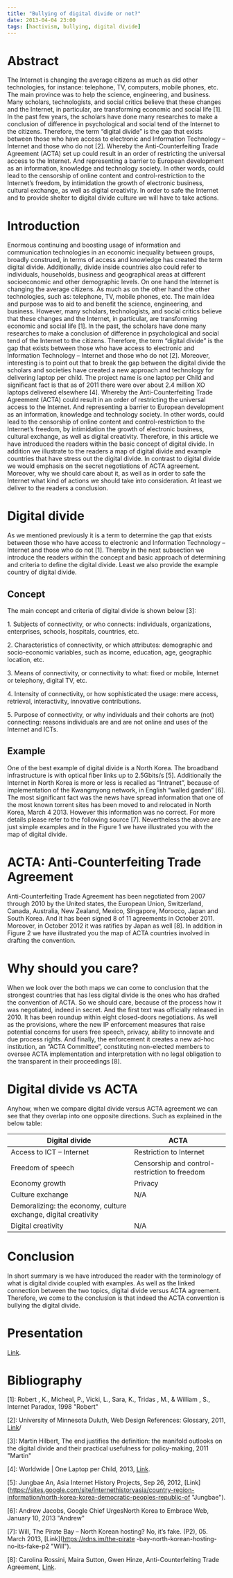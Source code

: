 ```yaml
---
title: "Bullying of digital divide or not?"
date: 2013-04-04 23:00
tags: [hactivism, bullying, digital divide]
---
```




Abstract
========



The Internet is changing the average citizens as much as did other
technologies, for instance: telephone, TV, computers, mobile phones,
etc. The main province was to help the science, engineering, and
business. Many scholars, technologists, and social critics believe that
these changes and the Internet, in particular, are transforming economic
and social life [1]. In the past few years, the scholars have done many
researches to make a conclusion of difference in psychological and
social tend of the Internet to the citizens. Therefore, the term
“digital divide” is the gap that exists between those who have access to
electronic and Information Technology – Internet and those who do not
[2]. Whereby the Anti-Counterfeiting Trade Agreement (ACTA) set up could
result in an order of restricting the universal access to the Internet.
And representing a barrier to European development as an information,
knowledge and technology society. In other words, could lead to the
censorship of online content and control-restriction to the Internet’s
freedom, by intimidation the growth of electronic business, cultural
exchange, as well as digital creativity. In order to safe the Internet
and to provide shelter to digital divide culture we will have to take
actions.



Introduction
============



Enormous continuing and boosting usage of information and communication
technologies in an economic inequality between groups, broadly
construed, in terms of access and knowledge has created the term digital
divide. Additionally, divide inside countries also could refer to
individuals, households, business and geographical areas at different
socioeconomic and other demographic levels. On one hand the Internet is
changing the average citizens. As much as on the other hand the other
technologies, such as: telephone, TV, mobile phones, etc. The main idea
and purpose was to aid to and benefit the science, engineering, and
business. However, many scholars, technologists, and social critics
believe that these changes and the Internet, in particular, are
transforming economic and social life [1]. In the past, the scholars
have done many researches to make a conclusion of difference in
psychological and social tend of the Internet to the citizens.
Therefore, the term “digital divide” is the gap that exists between
those who have access to electronic and Information Technology –
Internet and those who do not [2]. Moreover, interesting is to point out
that to break the gap between the digital divide the scholars and
societies have created a new approach and technology for delivering
laptop per child. The project name is one laptop per Child and
significant fact is that as of 2011 there were over about 2.4 million XO
laptops delivered elsewhere [4]. Whereby the Anti-Counterfeiting Trade
Agreement (ACTA) could result in an order of restricting the universal
access to the Internet. And representing a barrier to European
development as an information, knowledge and technology society. In
other words, could lead to the censorship of online content and
control-restriction to the Internet’s freedom, by intimidation the
growth of electronic business, cultural exchange, as well as digital
creativity. Therefore, in this article we have introduced the readers
within the basic concept of digital divide. In addition we illustrate to
the readers a map of digital divide and example countries that have
stress out the digital divide. In contrast to digital divide we would
emphasis on the secret negotiations of ACTA agreement. Moreover, why we
should care about it, as well as in order to safe the Internet what kind
of actions we should take into consideration. At least we deliver to the
readers a conclusion.



Digital divide
==============



As we mentioned previously it is a term to determine the gap that exists
between those who have access to electronic and Information Technology –
Internet and those who do not [1]. Thereby in the next subsection we
introduce the readers within the concept and basic approach of
determining and criteria to define the digital divide. Least we also
provide the example country of digital divide.



Concept
-------



The main concept and criteria of digital divide is shown below [3]:

​1. Subjects of connectivity, or who connects: individuals,
organizations, enterprises, schools, hospitals, countries, etc.

​2. Characteristics of connectivity, or which attributes: demographic
and socio-economic variables, such as income, education, age, geographic
location, etc.

​3. Means of connectivity, or connectivity to what: fixed or mobile,
Internet or telephony, digital TV, etc.

​4. Intensity of connectivity, or how sophisticated the usage: mere
access, retrieval, interactivity, innovative contributions.

​5. Purpose of connectivity, or why individuals and their cohorts are
(not) connecting: reasons individuals are and are not online and uses of
the Internet and ICTs.



Example
-------



One of the best example of digital divide is a North Korea. The
broadband infrastructure is with optical fiber links up to 2.5Gbits/s
[5]. Additionally the Internet in North Korea is more or less is
recalled as “Intranet”, because of implementation of the Kwangmyong
network, in English “walled garden” [6]. The most significant fact was
the news have spread information that one of the most known torrent
sites has been moved to and relocated in North Korea, March 4 2013.
However this information was no correct. For more details please refer
to the following source [7]. Nevertheless the above are just simple
examples and in the Figure 1 we have illustrated you with the map of
digital divide.



ACTA: Anti-Counterfeiting Trade Agreement
=========================================



Anti-Counterfeiting Trade Agreement has been negotiated from 2007
through 2010 by the United states, the European Union, Switzerland,
Canada, Australia, New Zealand, Mexico, Singapore, Morocco, Japan and
South Korea. And it has been signed 8 of 11 agreements in October 2011.
Moreover, in October 2012 it was ratifies by Japan as well [8]. In
addition in Figure 2 we have illustrated you the map of ACTA countries
involved in drafting the convention.



Why should you care?
====================



When we look over the both maps we can come to conclusion that the
strongest countries that has less digital divide is the ones who has
drafted the convention of ACTA. So we should care, because of the
process how it was negotiated, indeed in secret. And the first text was
officially released in 2010. It has been roundup within eight
closed-doors negotiations. As well as the provisions, where the new IP
enforcement measures that raise potential concerns for users free
speech, privacy, ability to innovate and due process rights. And
finally, the enforcement it creates a new ad-hoc institution, an “ACTA
Committee”, constituting non-elected members to oversee ACTA
implementation and interpretation with no legal obligation to the
transparent in their proceedings [8].



Digital divide vs ACTA
======================



Anyhow, when we compare digital divide versus ACTA agreement we can see
that they overlap into one opposite directions. Such as explained in the
below table:



|Digital divide|ACTA|
|--- |--- |
|Access to ICT – Internet|Restriction to Internet|
|Freedom of speech|Censorship and control-restriction to freedom|
|Economy growth|Privacy|
|Culture exchange|N/A|
|Demoralizing: the economy, culture exchange, digital creativity||
|Digital creativity|N/A|



Conclusion
==========



In short summary is we have introduced the reader with the terminology
of what is digital divide coupled with examples. As well as the linked
connection between the two topics, digital divide versus ACTA agreement.
Therefore, we come to the conclusion is that indeed the ACTA convention
is bullying the digital divide.



Presentation
============

[Link](https://docs.google.com/file/d/0B1472nuKPMN5dW96RllUWWhoblE/preview).


Bibliography
============



[1]: Robert , K., Micheal, P., Vicki, L., Sara, K., Tridas , M., &
William , S., Internet Paradox, 1998 "Robert"



[2]: University of Minnesota Duluth, Web Design References: Glossary,
2011, [Link](https://www.victoriapoint.com/child\_technology.htm "Duluth")/



[3]: Martin Hilbert, The end justifies the definition: the manifold
outlooks on the digital divide and their practical usefulness for
policy-making, 2011 "Martin"



[4]: Worldwide | One Laptop per Child, 2013, [Link](https://laptop.org/map
"OLPC").



[5]: Jungbae An, Asia Internet History Projects, Sep 26, 2012, [Link]
(https://sites.google.com/site/internethistoryasia/country-region-information/north-korea-korea-democratic-peoples-republic-of
"Jungbae").



[6]: Andrew Jacobs, Google Chief UrgesNorth Korea to Embrace Web,
January 10, 2013 "Andrew"



[7]: Will, The Pirate Bay – North Korean hosting? No, it’s fake. (P2), 
05. March 2013, [Link](https://rdns.im/the-pirate
-bay-north-korean-hosting-no-its-fake-p2 "Will").




[8]: Carolina Rossini, Maira Sutton, Gwen Hinze, Anti-Counterfeiting
Trade Agreement, [Link](https://www.eff.org/issues/acta "Carolina").
